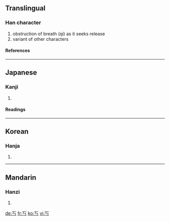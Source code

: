 ==Translingual==
===Han character===
{{Han char|rn=1|rad=一|as=01|sn=2|four=|canj=一女尸 (MVS)}}
# obstruction of breath (qi) as it seeks release
# variant of other characters
====References====
{{Han ref|kx=0075.050|dkj=00003|hdz=10004.010|uh=4E02|ud=19970}}
----
==Japanese==
===Kanji===
{{ja-kanji|grade=|rs=一01}}
# {{defn|Japanese}}
====Readings====
{{ja-readings|on=[[こう]] (kō)|kun=[[さまたげられる]] (samatagerareru)}}
----
==Korean==
===Hanja===
{{ko-hanja|hangeul=교|rv=gyo|mr=kyo}}
# {{defn|Korean}}
----
==Mandarin==
===Hanzi===
{{cmn-hanzi|pin=[[kǎo]] ([[kao3]]), [[qiǎo]] ([[qiao3]]), [[yú]] ([[yu2]])|wg=k'ao<sup>3</sup>, ch'iao<sup>3</sup>, yü<sup>2</sup>}}
# {{defn|Mandarin}}

[[de:丂]]
[[fr:丂]]
[[ko:丂]]
[[vi:丂]]